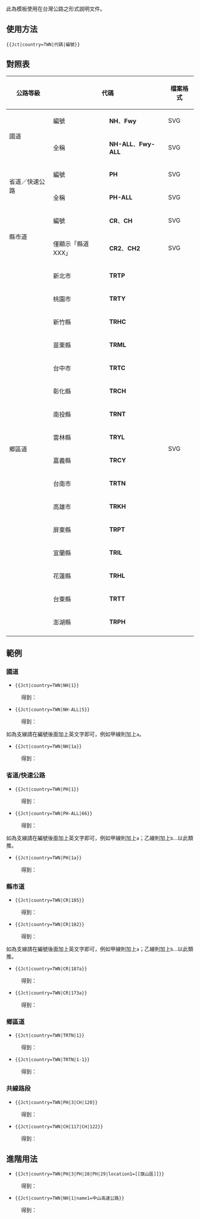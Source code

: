 此為{{tl|Jct}}模板使用在台灣公路之形式說明文件。

==使用方法==
 <nowiki>{{Jct|country=TWN|代碼|編號}}</nowiki>

==對照表==
{| class="wikitable" style=text-align:center width="auto"
!公路等級
! colspan=2|代碼
! 檔案格式
! 備註
|-
| rowspan=2| 國道 || 編號 || '''NH'''、'''Fwy'''|| SVG ||
|-
| 全稱 || '''NH-ALL'''、'''Fwy-ALL'''|| SVG ||
|-
| rowspan=2| 省道／快速公路 || 編號 || '''PH'''|| SVG ||
|-
| 全稱 || '''PH-ALL'''|| SVG || 僅限快速公路
|-
| rowspan=2| 縣市道 || 編號 || '''CR'''、'''CH''' || SVG ||
|-
| 僅顯示「縣道XXX」 || '''CR2'''、'''CH2''' || SVG ||適用於跨直轄市縣道、改制前行政區條目
|- 
| rowspan=16| 鄉區道 || 新北市 || '''TRTP'''|| rowspan=16|SVG || rowspan=16|部分縣市當前不支援支線
|-
| 桃園市 || '''TRTY'''
|-
| 新竹縣 || '''TRHC'''
|-
| 苗栗縣 || '''TRML'''
|-
| 台中市 || '''TRTC'''
|-
| 彰化縣 || '''TRCH'''
|-
| 南投縣 || '''TRNT'''
|-
| 雲林縣 || '''TRYL'''
|-
| 嘉義縣 || '''TRCY'''
|-
| 台南市 || '''TRTN'''
|-
| 高雄市 || '''TRKH'''
|-
| 屏東縣 || '''TRPT'''
|-
| 宜蘭縣 || '''TRIL'''
|-
| 花蓮縣 || '''TRHL'''
|-
| 台東縣 || '''TRTT'''
|-
| 澎湖縣 || '''TRPH'''
|-
|}

==範例==

===國道===
*<code><nowiki>{{Jct|country=TWN|NH|1}}</nowiki></code>
:得到：{{Jct|country=TWN|NH|1}}

*<code><nowiki>{{Jct|country=TWN|NH-ALL|5}}</nowiki></code>
:得到：{{Jct|country=TWN|NH-ALL|5}}

如為支線請在編號後面加上英文字即可，例如甲線則加上<code>a</code>。
*<code><nowiki>{{Jct|country=TWN|NH|1a}}</nowiki></code>
:得到：{{Jct|country=TWN|NH|1a}}

===省道/快速公路===
*<code><nowiki>{{Jct|country=TWN|PH|1}}</nowiki></code>
:得到：{{Jct|country=TWN|PH|1}}

*<code><nowiki>{{Jct|country=TWN|PH-ALL|66}}</nowiki></code>
:得到：{{Jct|country=TWN|PH-ALL|66}}

如為支線請在編號後面加上英文字即可，例如甲線則加上<code>a</code>；乙線則加上<code>b</code>...以此類推。
*<code><nowiki>{{Jct|country=TWN|PH|1a}}</nowiki></code>
:得到：{{Jct|country=TWN|PH|1a}}

===縣市道===
*<code><nowiki>{{Jct|country=TWN|CR|185}}</nowiki></code>
:得到：{{Jct|country=TWN|CR|185}}

*<code><nowiki>{{Jct|country=TWN|CR|182}}</nowiki></code>
:得到：{{Jct|country=TWN|CR|182}}

如為支線請在編號後面加上英文字即可，例如甲線則加上<code>a</code>；乙線則加上<code>b</code>...以此類推。

*<code><nowiki>{{Jct|country=TWN|CR|187a}}</nowiki></code>
:得到：{{Jct|country=TWN|CR|187a}}

*<code><nowiki>{{Jct|country=TWN|CR|173a}}</nowiki></code>
:得到：{{Jct|country=TWN|CR|173a}}

===鄉區道===
*<code><nowiki>{{Jct|country=TWN|TRTN|1}}</nowiki></code>
:得到：{{Jct|country=TWN|TRTN|1}}
*<code><nowiki>{{Jct|country=TWN|TRTN|1-1}}</nowiki></code>
:得到：{{Jct|country=TWN|TRTN|1-1}}

===共線路段===
*<code><nowiki>{{Jct|country=TWN|PH|3|CH|120}}</nowiki></code>
:得到：{{Jct|country=TWN|PH|3|CH|120}}
*<code><nowiki>{{Jct|country=TWN|CH|117|CH|122}}</nowiki></code>
:得到：{{Jct|country=TWN|CH|117|CH|122}}

==進階用法==
*<code><nowiki>{{Jct|country=TWN|PH|3|PH|28|PH|29|location1=[[旗山區]]}}</nowiki></code>
:得到：{{Jct|country=TWN|PH|3|PH|28|PH|29|location1=[[旗山區]]}}
*<code><nowiki>{{Jct|country=TWN|NH|1|name1=中山高速公路}}</nowiki></code>
:得到：{{Jct|country=TWN|NH|1|name1=中山高速公路}}